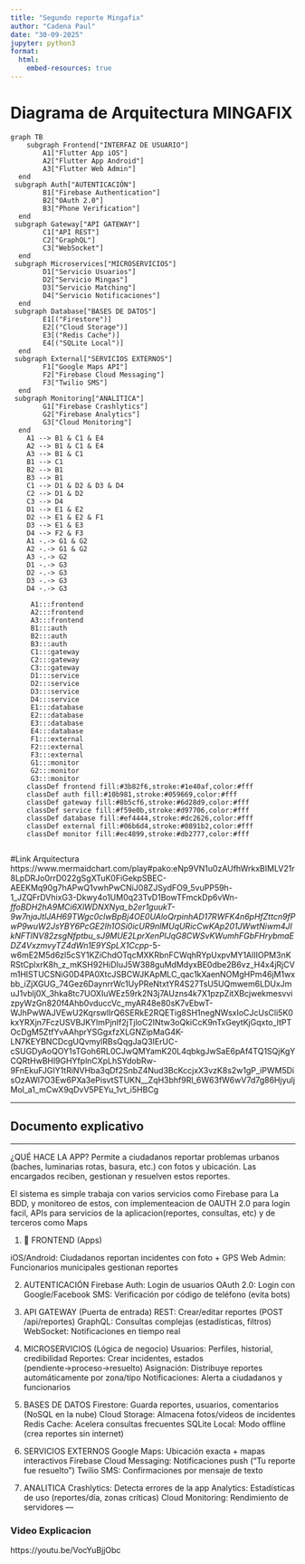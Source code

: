 ```yaml
---
title: "Segundo reporte Mingafix"
author: "Cadena Paul"
date: "30-09-2025"
jupyter: python3
format: 
  html:
    embed-resources: true
---
```


# Diagrama de Arquitectura MINGAFIX

```mermaid
graph TB
    subgraph Frontend["INTERFAZ DE USUARIO"]
        A1["Flutter App iOS"]
        A2["Flutter App Android"]
        A3["Flutter Web Admin"]
  end
 subgraph Auth["AUTENTICACIÓN"]
        B1["Firebase Authentication"]
        B2["OAuth 2.0"]
        B3["Phone Verification"]
  end
 subgraph Gateway["API GATEWAY"]
        C1["API REST"]
        C2["GraphQL"]
        C3["WebSocket"]
  end
 subgraph Microservices["MICROSERVICIOS"]
        D1["Servicio Usuarios"]
        D2["Servicio Mingas"]
        D3["Servicio Matching"]
        D4["Servicio Notificaciones"]
  end
 subgraph Database["BASES DE DATOS"]
        E1[("Firestore")]
        E2[("Cloud Storage")]
        E3[("Redis Cache")]
        E4[("SQLite Local")]
  end
 subgraph External["SERVICIOS EXTERNOS"]
        F1["Google Maps API"]
        F2["Firebase Cloud Messaging"]
        F3["Twilio SMS"]
  end
 subgraph Monitoring["ANALITICA"]
        G1["Firebase Crashlytics"]
        G2["Firebase Analytics"]
        G3["Cloud Monitoring"]
  end
    A1 --> B1 & C1 & E4
    A2 --> B1 & C1 & E4
    A3 --> B1 & C1
    B1 --> C1
    B2 --> B1
    B3 --> B1
    C1 --> D1 & D2 & D3 & D4
    C2 --> D1 & D2
    C3 --> D4
    D1 --> E1 & E2
    D2 --> E1 & E2 & F1
    D3 --> E1 & E3
    D4 --> F2 & F3
    A1 -.-> G1 & G2
    A2 -.-> G1 & G2
    A3 -.-> G2
    D1 -.-> G3
    D2 -.-> G3
    D3 -.-> G3
    D4 -.-> G3

     A1:::frontend
     A2:::frontend
     A3:::frontend
     B1:::auth
     B2:::auth
     B3:::auth
     C1:::gateway
     C2:::gateway
     C3:::gateway
     D1:::service
     D2:::service
     D3:::service
     D4:::service
     E1:::database
     E2:::database
     E3:::database
     E4:::database
     F1:::external
     F2:::external
     F3:::external
     G1:::monitor
     G2:::monitor
     G3:::monitor
    classDef frontend fill:#3b82f6,stroke:#1e40af,color:#fff
    classDef auth fill:#10b981,stroke:#059669,color:#fff
    classDef gateway fill:#8b5cf6,stroke:#6d28d9,color:#fff
    classDef service fill:#f59e0b,stroke:#d97706,color:#fff
    classDef database fill:#ef4444,stroke:#dc2626,color:#fff
    classDef external fill:#06b6d4,stroke:#0891b2,color:#fff
    classDef monitor fill:#ec4899,stroke:#db2777,color:#fff


```

#Link Arquitectura
https://www.mermaidchart.com/play#pako:eNp9VN1u0zAUfhWrkxBIMLV21r8LpDRJo0rrD022gSgXTuK0FiGekpSBEC-AEEKMq90g7hAPwQ1vwhPwCNiJ08ZJSydFO9_5vuPP59h-1_JZQFrDVhixG3-Dkwy4o1UM0q23TvD1BowTFmckDp6vWn-_ffoBDH2hA9MCi6XlWDNXNya_b2er1guukT-9w7njaJtlJAH69TWgc0clwBpBj4OE0UAloQrpinhAD17RWFK4n6pHfZttcn9fPwP9wuW2JsYBY6PcGE2Ih1OSi0icUR9nlMUqURicCwKAp201JWwtNiwm4JIkNFTlNV82zsgNfptbu_sJ9MUE2LprXenPlJqG8CWSvKWumhFGbFHrybmaEDZ4VxzmvyTZ4dWn1E9YSpLX1Ccpp_-5-w6mE2M5d6zl5cSY1KZiChdOTqcMXKRbnFCWqhRYpUxpvMY1AlIIOPM3nKRStCplxrK8h_z_mKSH92HiDIuJ5W388guMdMdyxBE0dbe2B6vz_H4x4jRjCVm1HlSTUCSNiG0D4PA0XtcJSBCWJKApMLC_qac1kXaenNOMgHPm46jM1wxbb_iZjXGUG_74Gez6DaynrrWc1UyPReNtxtYR4S27TsU5UQmwem6LDUxJmuJ1vblj0X_3hka8tc7UOXIuWEz59rk2N3j7AUzns4k7X1pzpZitXBcjwekmesvvizpyWzGn820f4Ahb0vduccVc_myAR48e80sK7vEbwT-WJhPwWAJVEwU2KqrswlIrQ6SERkE2RQETig8SH1negNWsxIoCJcUsCli5K0kxYRXjn7FczUSVBJKYlmPjnIf2jTjloC2INtw3oQkiCcK9nTxGeytKjGqxto_ltPTOcDgM5ZtfYvAAhprYSGgxfzXLGNZipMaG4K-LN7KEYBNCDcgUQvmylRBsQqgJaQ3IErUC-cSUGDyAoQOY1sTGoh6RL0CJwQMYamK20L4qbkgJwSaE6pAf4TQ1SQjKgYCQRtHwBHl9GHYfplnCXpLhSYdobRw-9FnEkuFJGIY1tRiNVHba3qDf2SnbZ4Nud3BcKccjxX3vzK8s2w1gP_iPWM5DisOzAWl7O3Ew6PXa3ePisvtSTUKN__ZqH3bhf9Rl_6W63fW6wV7d7g86HjyuljMol_a1_mCwX9qDvV5PEYu_1vt_i5HBCg

---


## Documento explicativo


---


¿QUÉ HACE LA APP?
Permite a ciudadanos reportar problemas urbanos (baches, luminarias rotas, basura, etc.) con fotos y ubicación. Las encargados reciben, gestionan y resuelven estos reportes. 


El sistema es simple trabaja con varios servicios como Firebase para La BDD, y monitoreo de estos, con implementeacion de OAUTH 2.0 para login facil, APIs para servicios de la aplicacion(reportes, consultas, etc) y de terceros como Maps

1. 🎨 FRONTEND (Apps)

iOS/Android: Ciudadanos reportan incidentes con foto + GPS
Web Admin: Funcionarios municipales gestionan reportes


2.  AUTENTICACIÓN
Firebase Auth: Login de usuarios
OAuth 2.0: Login con Google/Facebook
SMS: Verificación por código de teléfono (evita bots)

3.  API GATEWAY (Puerta de entrada)
REST: Crear/editar reportes (POST /api/reportes)
GraphQL: Consultas complejas (estadísticas, filtros)
WebSocket: Notificaciones en tiempo real

4. MICROSERVICIOS (Lógica de negocio)
Usuarios: Perfiles, historial, credibilidad
Reportes: Crear incidentes, estados (pendiente→proceso→resuelto)
Asignación: Distribuye reportes automáticamente por zona/tipo
Notificaciones: Alerta a ciudadanos y funcionarios

5. BASES DE DATOS
Firestore: Guarda reportes, usuarios, comentarios (NoSQL en la nube)
Cloud Storage: Almacena fotos/videos de incidentes
Redis Cache: Acelera consultas frecuentes
SQLite Local: Modo offline (crea reportes sin internet)

6.  SERVICIOS EXTERNOS
Google Maps: Ubicación exacta + mapas interactivos
Firebase Cloud Messaging: Notificaciones push ("Tu reporte fue resuelto")
Twilio SMS: Confirmaciones por mensaje de texto

7.  ANALITICA
Crashlytics: Detecta errores de la app
Analytics: Estadísticas de uso (reportes/día, zonas críticas)
Cloud Monitoring: Rendimiento de servidores
---

### Video Explicacion 
https://youtu.be/VocYuBjjObc